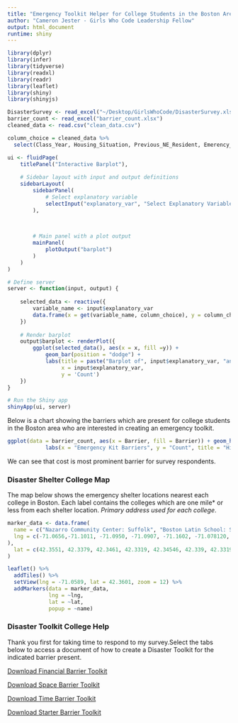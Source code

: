 ```yaml
---
title: "Emergency Toolkit Helper for College Students in the Boston Area"
author: "Cameron Jester - Girls Who Code Leadership Fellow"
output: html_document
runtime: shiny
---
```


```r
library(dplyr)
library(infer)
library(tidyverse)
library(readxl)
library(readr)
library(leaflet)
library(shiny)
library(shinyjs)
```

```r
DisasterSurvey <- read_excel("~/Desktop/GirlsWhoCode/DisasterSurvey.xlsx")
barrier_count <- read_excel("barrier_count.xlsx")
cleaned_data <- read.csv("clean_data.csv")

```



```r
column_choice = cleaned_data %>%
  select(Class_Year, Housing_Situation, Previous_NE_Resident, Emerency_Kit_Intention)
```


```r
ui <- fluidPage(
    titlePanel("Interactive Barplot"),
    
    # Sidebar layout with input and output definitions
    sidebarLayout(
        sidebarPanel(
            # Select explanatory variable
            selectInput("explanatory_var", "Select Explanatory Variable:", choices = setdiff(names(column_choice), "Emerency_Kit_Intention"), selected = 'Class_Year')
        ),
        
        

        # Main panel with a plot output
        mainPanel(
            plotOutput("barplot")
        )
    )
)

# Define server
server <- function(input, output) {
    
    selected_data <- reactive({
        variable_name <- input$explanatory_var
        data.frame(x = get(variable_name, column_choice), y = column_choice$Emerency_Kit_Intention)
    })
    
    # Render barplot
    output$barplot <- renderPlot({
        ggplot(selected_data(), aes(x = x, fill =y)) +
            geom_bar(position = "dodge") +
            labs(title = paste("Barplot of", input$explanatory_var, "and Emergency Toolkit Intention"),
                 x = input$explanatory_var,
                 y = 'Count')
    })
}

# Run the Shiny app
shinyApp(ui, server)
```


 
Below is a chart showing the barriers which are present for college students in the Boston area who are interested in creating an emergency toolkit. 

```r
ggplot(data = barrier_count, aes(x = Barrier, fill = Barrier)) + geom_histogram(stat = "count") +
            labs(x = "Emergency Kit Barriers", y = "Count", title = "Histogram of Toolkit Intention against Barriers", caption  = "*Respondents could select multiple barriers") + facet_wrap(~ Intention) + scale_fill_brewer(palette = "Dark2") +  theme(legend.position = "none")
```

We can see that cost is most prominent barrier for survey respondents. 




### Disaster Shelter College Map 



The map below shows the emergency shelter locations nearest each college in Boston. Each label contains the colleges which are one mile*  or less from each shelter location. *Primary address used for each college*. 


```r


marker_data <- data.frame(
  name = c("Nazarro Community Center: Suffolk", "Boston Latin School: Simmons, Emmanuel, MCPHS, WIT, Northeastern, MassArt", "Boston Arts Academy: Simmons, Emmanuel, WIT, Northeastern, BU, Berklee, Boston Architectural, MassArt, NE Conservatory", "Madison Park High School: Simmons, MCPHS, WIT, MassArt", "Edison Middle School: Boston College", "Hurley Elementary School: Northeastern, NE Conservatory", "Madison Park High School: Northeastern, NE Conservatory", "Josiah Quincy: Emerson, Fisher, Bay State", "McKinley Elementary School: Emerson, Boston Architectural,  NE Conservatory, Tufts", "Charlestown Comunity Center: Bunker Hill", "Kent Center: Bunker Hill", "Blackstone Community Center: NE Conservatory", "McCormick Middle School: UMass Boston", "Tobin Community Center: Simmons, Emmanuel, MCPHS, Wentworth, MassArt"),
  lng = c(-71.0656,-71.1011, -71.0950, -71.0907, -71.1602, -71.078120, -71.0908397, -71.064540, -71.07311044619671, -71.0598695768818, -71.05794251921021, -71.07309800571984, -71.07303363270454, -71.0981377173615
),
  lat = c(42.3551, 42.3379, 42.3461, 42.3319, 42.34546, 42.339, 42.3319323, 42.348, 42.344713455678885, 42.3809521749323, 42.37671155701976, 42.34071656727388, 42.34067691602468, 42.33241631662661)
)

```


```r
leaflet() %>%
  addTiles() %>%
  setView(lng = -71.0589, lat = 42.3601, zoom = 12) %>%
  addMarkers(data = marker_data, 
             lng = ~lng, 
             lat = ~lat, 
             popup = ~name)

```




### Disaster Toolkit College Help

Thank you first for taking time to respond to my survey.Select the tabs below to access a document of how to create a Disaster Toolkit for the indicated barrier present. 



[Download Financial Barrier Toolkit ](https://drive.google.com/file/d/1b4GTk7hXzOU34BVaDhefOrh47gcw3BfT/view?usp=sharing)


[Download Space Barrier Toolkit ](https://drive.google.com/file/d/1qZBq1fB-AHDnhXjKAtbawMPrNpGeAXlq/view?usp=sharing)


[Download Time Barrier Toolkit ](https://drive.google.com/file/d/1YcMcnMyC_de4XGWSkFaAHYD2mTOUGWnx/view?usp=sharing)


[Download Starter Barrier Toolkit ](https://drive.google.com/file/d/1T-TGgvd0V46ypBkNszD-61j6SQ7py_fS/view?usp=sharing)

